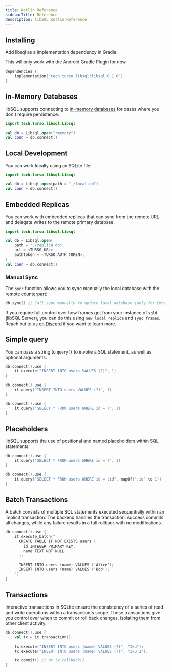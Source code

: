 ```yaml
---
title: Kotlin Reference
sidebarTitle: Reference
description: libSQL Kotlin Reference
---
```


<Snippet file="technical-preview-banner.mdx" />

## Installing

Add libsql as a implementation dependency in Gradle:

<Note>This will only work with the Android Gradle Plugin for now.</Note>

```kotlin
dependencies {
    implementation("tech.turso.libsql:libsql:0.1.0")
}
```

## In-Memory Databases

libSQL supports connecting to [in-memory
databases](https://www.sqlite.org/inmemorydb.html) for cases where you don't
require persistence:

```kotlin
import tech.turso.libsql.Libsql

val db = Libsql.open(":memory")
val conn = db.connect()
```

## Local Development

You can work locally using an SQLite file:

```kotlin
import tech.turso.libsql.Libsql

val db = Libsql.open(path = "./local.db")
val conn = db.connect()
```

## Embedded Replicas

You can work with embedded replicas that can sync from the remote URL and
delegate writes to the remote primary database:

```kotlin
import tech.turso.libsql.Libsql

val db = Libsql.open(
    path = "./replica.db",
    url = <TURSO_URL>,
    authToken = <TURSO_AUTH_TOKEN>,
)
val conn = db.connect()
```

### Manual Sync

The `sync` function allows you to sync manually the local database with the
remote counterpart:

```kotlin
db.sync() // Call sync manually to update local database (only for EmbeddedReplicaDatabase)
```

<Info>

If you require full control over how frames get from your instance of `sqld`
(libSQL Server), you can do this using `new_local_replica` and `sync_frames`.
Reach out to us [on Discord](https://discord.gg/turso) if you want to learn
more.

</Info>

## Simple query

You can pass a string to `query()` to invoke a SQL statement, as well as
optional arguments:

<CodeGroup>

```kotlin Execute
db.connect().use {
    it.execute("INSERT INTO users VALUES (?)", 1)
}
```

```kotlin Query
db.connect().use {
    it.query("INSERT INTO users VALUES (?)", 1)
}
```

```kotlin Arguments
db.connect().use {
    it.query("SELECT * FROM users WHERE id = ?", 1)
}
```

</CodeGroup>

## Placeholders

libSQL supports the use of positional and named placeholders within SQL statements:

```kotlin Positional
db.connect().use {
    it.query("SELECT * FROM users WHERE id = ?", 1)
}
```

```kotlin Named
db.connect().use {
    it.query("SELECT * FROM users WHERE id = :id", mapOf(":id" to 1))
}
```

## Batch Transactions

A batch consists of multiple SQL statements executed sequentially within an
implicit transaction. The backend handles the transaction: success commits all
changes, while any failure results in a full rollback with no modifications.

```kotlin
db.connect().use {
    it.execute_batch("
      CREATE TABLE IF NOT EXISTS users (
        id INTEGER PRIMARY KEY,
        name TEXT NOT NULL
      );

      INSERT INTO users (name) VALUES ('Alice');
      INSERT INTO users (name) VALUES ('Bob');
    ")
}
```

## Transactions

Interactive transactions in SQLite ensure the consistency of a series of read
and write operations within a transaction's scope. These transactions give you
control over when to commit or roll back changes, isolating them from other
client activity.

```kotlin
db.connect().use {
    val tx = it.transaction();

    tx.execute("INSERT INTO users (name) VALUES (?)", "Iku");
    tx.execute("INSERT INTO users (name) VALUES (?)", "Iku 2");

    tx.commit() // or tx.rollback()
}
```
